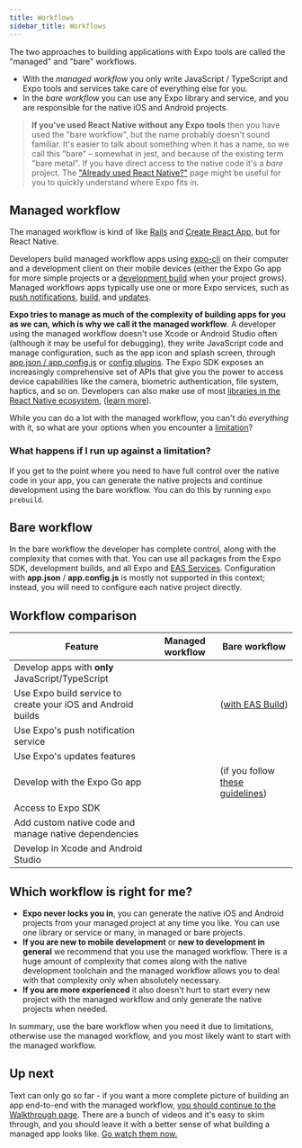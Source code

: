 ```yaml
---
title: Workflows
sidebar_title: Workflows
---
```



The two approaches to building applications with Expo tools are called the "managed" and "bare" workflows.

- With the _managed workflow_ you only write JavaScript / TypeScript and Expo tools and services take care of everything else for you.
- In the _bare workflow_ you can use any Expo library and service, and you are responsible for the native iOS and Android projects.

> **If you've used React Native without any Expo tools** then you have used the "bare workflow", but the name probably doesn't sound familiar. It's easier to talk about something when it has a name, so we call this "bare" – somewhat in jest, and because of the existing term "bare metal". If you have direct access to the native code it's a _bare_ project. The ["Already used React Native?"](/workflow/already-used-react-native) page might be useful for you to quickly understand where Expo fits in.

## Managed workflow

The managed workflow is kind of like [Rails](https://rubyonrails.org/) and [Create React App](https://github.com/facebook/create-react-app), but for React Native.

Developers build managed workflow apps using [expo-cli](/workflow/expo-cli.mdx) on their computer and a development client on their mobile devices (either the Expo Go app for more simple projects or a [development build](/development/introduction) when your project grows). Managed workflows apps typically use one or more Expo services, such as [push notifications](/push-notifications/overview), [build](/classic/building-standalone-apps/), and [updates](/eas-update/getting-started).

**Expo tries to manage as much of the complexity of building apps for you as we can, which is why we call it the managed workflow**. A developer using the managed workflow doesn't use Xcode or Android Studio often (although it may be useful for debugging), they write JavaScript code and manage configuration, such as the app icon and splash screen, through [app.json / app.config.js](/workflow/configuration) or [config plugins](/guides/config-plugins). The Expo SDK exposes an increasingly comprehensive set of APIs that give you the power to access device capabilities like the camera, biometric authentication, file system, haptics, and so on. Developers can also make use of most [libraries in the React Native ecosystem](https://reactnative.directory/), ([learn more](/workflow/using-libraries)).

While you can do a lot with the managed workflow, you can't do _everything_ with it, so what are your options when you encounter a [limitation](../introduction/why-not-expo.mdx)?

### What happens if I run up against a limitation?

If you get to the point where you need to have full control over the native code in your app, you can generate the native projects and continue development using the bare workflow. You can do this by running `expo prebuild`.

## Bare workflow

In the bare workflow the developer has complete control, along with the complexity that comes with that. You can use all packages from the Expo SDK, development builds, and all Expo and [EAS Services](https://expo.dev/eas). Configuration with **app.json** / **app.config.js** is mostly not supported in this context; instead, you will need to configure each native project directly.

## Workflow comparison

| Feature                                                      | Managed workflow | Bare workflow                                                           |
| ------------------------------------------------------------ | ---------------- | ----------------------------------------------------------------------- |
| Develop apps with **only** JavaScript/TypeScript             | <YesIcon />      | <NoIcon />                                                              |
| Use Expo build service to create your iOS and Android builds | <YesIcon />      | <YesIcon /> ([with EAS Build](/build/introduction))                     |
| Use Expo's push notification service                         | <YesIcon />      | <YesIcon />                                                             |
| Use Expo's updates features                                  | <YesIcon />      | <YesIcon />                                                             |
| Develop with the Expo Go app                                 | <YesIcon />      | <YesIcon /> (if you follow [these guidelines](/bare/using-expo-client)) |
| Access to Expo SDK                                           | <YesIcon />      | <YesIcon />                                                             |
| Add custom native code and manage native dependencies        | <YesIcon />      | <YesIcon />                                                             |
| Develop in Xcode and Android Studio                          | <NoIcon />       | <YesIcon />                                                             |

## Which workflow is right for me?

- **Expo never locks you in**, you can generate the native iOS and Android projects from your managed project at any time you like. You can use one library or service or many, in managed or bare projects.
- **If you are new to mobile development** or **new to development in general** we recommend that you use the managed workflow. There is a huge amount of complexity that comes along with the native development toolchain and the managed workflow allows you to deal with that complexity only when absolutely necessary.
- **If you are more experienced** it also doesn't hurt to start every new project with the managed workflow and only generate the native projects when needed.

In summary, use the bare workflow when you need it due to limitations, otherwise use the managed workflow, and you most likely want to start with the managed workflow.

## Up next

Text can only go so far - if you want a more complete picture of building an app end-to-end with the managed workflow, [you should continue to the Walkthrough page](/introduction/walkthrough). There are a bunch of videos and it's easy to skim through, and you should leave it with a better sense of what building a managed app looks like. [Go watch them now.](/introduction/walkthrough)
